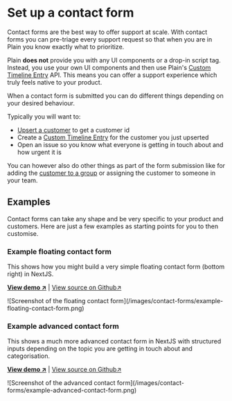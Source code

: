 
# Set up a contact form

Contact forms are the best way to offer support at scale. With contact forms you can pre-triage every support request so that when you are in Plain you know exactly what to prioritize.

Plain **does not** provide you with any UI components or a drop-in script tag. Instead, you use your own UI components and then use Plain's [Custom Timeline Entry](/custom-timeline-entries/documentation) API. This means you can offer a support experience which truly feels native to your product.

When a contact form is submitted you can do different things depending on your desired behaviour.

Typically you will want to:

- [Upsert a customer](/customers-setup/upsert/) to get a customer id
- Create a [Custom Timeline Entry](/custom-timeline-entries/documentation/) for the customer you just upserted
- Open an issue so you know what everyone is getting in touch about and how urgent it is

You can however also do other things as part of the form submission like for adding the [customer to a group](/customers-setup/customer-groups/) or assigning the customer to someone in your team.

## Examples

Contact forms can take any shape and be very specific to your product and customers. Here are just a few examples as starting points for you to then customise.

### Example floating contact form

This shows how you might build a very simple floating contact form (bottom right) in NextJS.

[**View demo ↗**](https://example-nextjs-floating-form.vercel.app/) | [View source on Github↗](https://github.com/team-plain/example-nextjs-floating-form)

<ImageContainer withBorder={true}>
  ![Screenshot of the floating contact
  form](/images/contact-forms/example-floating-contact-form.png)
</ImageContainer>

### Example advanced contact form

This shows a much more advanced contact form in NextJS with structured inputs depending on the topic you are getting in touch about and categorisation.

[**View demo ↗**](https://example-nextjs-advanced-contact-form.vercel.app/) | [View source on Github↗](https://github.com/team-plain/example-nextjs-advanced-contact-form)

<ImageContainer>
  ![Screenshot of the advanced contact
  form](/images/contact-forms/example-advanced-contact-form.png)
</ImageContainer>
